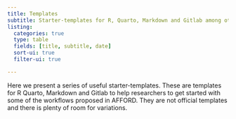 ```yaml
---
title: Templates
subtitle: Starter-templates for R, Quarto, Markdown and Gitlab among others. 
listing:
  categories: true
  type: table
  fields: [title, subtitle, date]
  sort-ui: true
  filter-ui: true

--- 
```


Here we present a series of useful starter-templates. These are templates for R Quarto, Markdown and Gitlab to help researchers to get started with some of the workflows proposed in AFFORD. They are not official templates and there is plenty of room for variations. 






